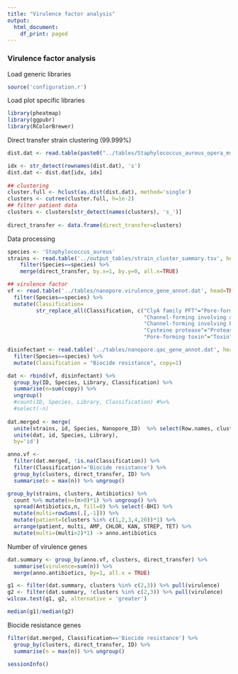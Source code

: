 ```yaml
---
title: "Virulence factor analysis"
output:
  html_document:
    df_print: paged
---
```


### Virulence factor analysis

Load generic libraries
```r
source('configuration.r')
```

Load plot specific libraries
```r
library(pheatmap)
library(ggpubr)
library(RColorBrewer)
```

Direct transfer strain clustering (99.999%)
```r
dist.dat <- read.table(paste0("../tables/Staphylococcus_aureus_opera_ms_mummer_heatmap_gsnp.dat"))

idx <- str_detect(rownames(dist.dat), 's') 
dist.dat <- dist.dat[idx, idx]
  
## clustering
cluster.full <- hclust(as.dist(dist.dat), method='single')
clusters <- cutree(cluster.full, h=1e-2)
## filter patient data
clusters <- clusters[str_detect(names(clusters), 's_')]
  
direct_transfer <- data.frame(direct_transfer=clusters)
```

Data processing

```r
species <- 'Staphylococcus_aureus'
strains <- read.table('../output_tables/strain_cluster_summary.tsv', head=TRUE) %>% 
    filter(Species==species) %>% 
    merge(direct_transfer, by.x=1, by.y=0, all.x=TRUE)

## virulence factor
vf <- read.table('../tables/nanopore.virulence_gene_annot.dat', head=TRUE, stringsAsFactors = FALSE) %>% 
  filter(Species==species) %>% 
  mutate(Classification=
         str_replace_all(Classification, c("ClyA family PFT"="Pore-forming",
                                           "Channel-forming involving alpha-helix-containing toxin"="Toxin",
                                           "Channel-forming involving beta-sheet-containing toxin (beta-barrel)"="Toxin",
                                           "Cysteine protease"="Protease",
                                           "Pore-forming toxin"="Toxin"))) 

disinfectant <- read.table('../tables/nanopore.qac_gene_annot.dat', head=TRUE, stringsAsFactors = FALSE) %>% 
  filter(Species==species) %>% 
  mutate(Classification = "Biocide resistance", copy=1)

dat <- rbind(vf, disinfectant) %>% 
  group_by(ID, Species, Library, Classification) %>% 
  summarise(n=sum(copy)) %>% 
  ungroup()
  #count(ID, Species, Library, Classification) #%>% 
  #select(-n)
  
dat.merged <- merge(
  unite(strains, id, Species, Nanopore_ID)  %>% select(Row.names, clusters, id, direct_transfer),
  unite(dat, id, Species, Library), 
  by='id') 

anno.vf <- 
  filter(dat.merged, !is.na(Classification)) %>% 
  filter(Classification!='Biocide resistance') %>%
  group_by(clusters, direct_transfer, ID) %>% 
  summarise(n = max(n)) %>% ungroup() 

group_by(strains, clusters, Antibiotics) %>% 
  count %>% mutate(n=(n>0)*1) %>% ungroup() %>% 
  spread(Antibiotics,n, fill=0) %>% select(-BHI) %>% 
  mutate(multi=rowSums(.[,-1])) %>% 
  mutate(patient=(clusters %in% c(1,2,3,4,20))*1) %>% 
  arrange(patient, multi, AMP, CHLOR, KAN, STREP, TET) %>% 
  mutate(multi=(multi>2)*1) -> anno.antibiotics
```



Number of virulence genes
```r

dat.summary <- group_by(anno.vf, clusters, direct_transfer) %>% 
  summarise(virulence=sum(n)) %>% 
  merge(anno.antibiotics, by=1, all.x = TRUE) 

g1 <- filter(dat.summary, clusters %in% c(2,3)) %>% pull(virulence)
g2 <- filter(dat.summary, !clusters %in% c(2,3)) %>% pull(virulence)
wilcox.test(g1, g2, alternative = 'greater')

median(g1)/median(g2)

```

Biocide resistance genes
```r
filter(dat.merged, Classification=='Biocide resistance') %>%
  group_by(clusters, direct_transfer, ID) %>% 
  summarise(n = max(n)) %>% ungroup() 
```

```r
sessionInfo()
```